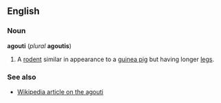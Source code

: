 ==English==
===Noun===
'''agouti''' (''plural'' '''agoutis''')

#A [[rodent]] similar in appearance to a [[guinea pig]] but having longer [[leg]]s.

===See also===
*[[w:Agouti|Wikipedia article on the agouti]]
